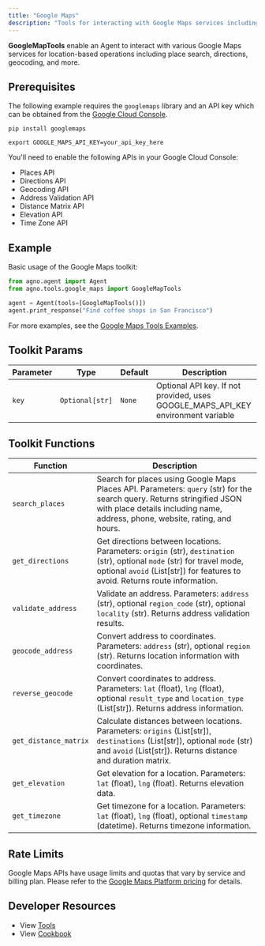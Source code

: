```yaml
---
title: "Google Maps"
description: "Tools for interacting with Google Maps services including place search, directions, geocoding, and more"
---
```


**GoogleMapTools** enable an Agent to interact with various Google Maps services for location-based operations including place search, directions, geocoding, and more.

## Prerequisites

The following example requires the `googlemaps` library and an API key which can be obtained from the [Google Cloud Console](https://console.cloud.google.com/projectselector2/google/maps-apis/credentials).

```shell
pip install googlemaps
```

```shell
export GOOGLE_MAPS_API_KEY=your_api_key_here
```

You'll need to enable the following APIs in your Google Cloud Console:
- Places API
- Directions API
- Geocoding API
- Address Validation API
- Distance Matrix API
- Elevation API
- Time Zone API

## Example

Basic usage of the Google Maps toolkit:

```python
from agno.agent import Agent
from agno.tools.google_maps import GoogleMapTools

agent = Agent(tools=[GoogleMapTools()])
agent.print_response("Find coffee shops in San Francisco")
```

For more examples, see the [Google Maps Tools Examples](/examples/concepts/tools/others/google_maps).

## Toolkit Params

| Parameter | Type | Default | Description |
|-----------|------|---------|-------------|
| `key` | `Optional[str]` | `None` | Optional API key. If not provided, uses GOOGLE_MAPS_API_KEY environment variable |

## Toolkit Functions

| Function | Description |
|----------|-------------|
| `search_places` | Search for places using Google Maps Places API. Parameters: `query` (str) for the search query. Returns stringified JSON with place details including name, address, phone, website, rating, and hours. |
| `get_directions` | Get directions between locations. Parameters: `origin` (str), `destination` (str), optional `mode` (str) for travel mode, optional `avoid` (List[str]) for features to avoid. Returns route information. |
| `validate_address` | Validate an address. Parameters: `address` (str), optional `region_code` (str), optional `locality` (str). Returns address validation results. |
| `geocode_address` | Convert address to coordinates. Parameters: `address` (str), optional `region` (str). Returns location information with coordinates. |
| `reverse_geocode` | Convert coordinates to address. Parameters: `lat` (float), `lng` (float), optional `result_type` and `location_type` (List[str]). Returns address information. |
| `get_distance_matrix` | Calculate distances between locations. Parameters: `origins` (List[str]), `destinations` (List[str]), optional `mode` (str) and `avoid` (List[str]). Returns distance and duration matrix. |
| `get_elevation` | Get elevation for a location. Parameters: `lat` (float), `lng` (float). Returns elevation data. |
| `get_timezone` | Get timezone for a location. Parameters: `lat` (float), `lng` (float), optional `timestamp` (datetime). Returns timezone information. |

## Rate Limits

Google Maps APIs have usage limits and quotas that vary by service and billing plan. Please refer to the [Google Maps Platform pricing](https://cloud.google.com/maps-platform/pricing) for details.

## Developer Resources

- View [Tools](https://github.com/agno-agi/agno/blob/main/libs/agno/agno/tools/google_maps.py)
- View [Cookbook](https://github.com/agno-agi/agno/tree/v2.0/cookbook/tools/google_maps_tools.py) 